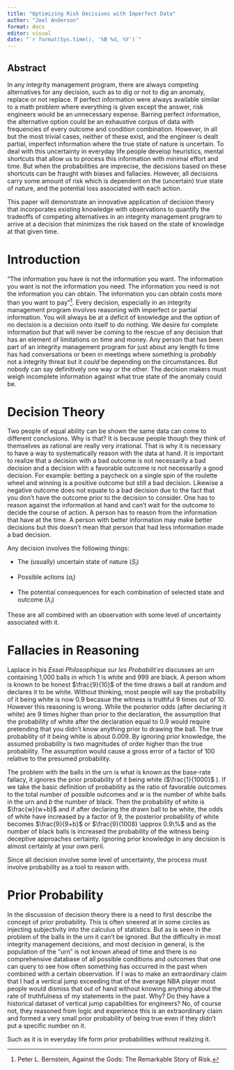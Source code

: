 ```yaml
---
title: "Optimizing Risk Decisions with Imperfect Data"
author: "Joel Anderson"
format: docx
editor: visual
date: "`r format(Sys.time(), '%B %d, %Y')`"
---
```


## Abstract

In any integrity management program, there are always competing alternatives for any decision, such as to dig or not to dig an anomaly, replace or not replace. If perfect information were always available similar to a math problem where everything is given except the answer, risk engineers would be an unnecessary expense. Barring perfect information, the alternative option could be an exhaustive corpus of data with frequencies of every outcome and condition combination. However, in all but the most trivial cases, neither of these exist, and the engineer is dealt partial, imperfect information where the true state of nature is uncertain. To deal with this uncertainty in everyday life people develop heuristics, mental shortcuts that allow us to process this information with minimal effort and time. But when the probabilities are imprecise, the decisions based on these shortcuts can be fraught with biases and fallacies. However, all decisions carry some amount of risk which is dependent on the (uncertain) true state of nature, and the potential loss associated with each action.

This paper will demonstrate an innovative application of decision theory that incorporates existing knowledge with observations to quantify the tradeoffs of competing alternatives in an integrity management program to arrive at a decision that minimizes the risk based on the state of knowledge at that given time.

# Introduction

"The information you have is not the information you want. The information you want is not the information you need. The information you need is not the information you can obtain. The information you can obtain costs more than you want to pay"[^1]. Every decision, especially in an integrity management program involves reasoning with imperfect or partial information. You will always be at a deficit of knowledge and the option of no decision is a decision onto itself to do nothing. We desire for complete information but that will never be coming to the rescue of any decision that has an element of limitations on time and money. Any person that has been part of an integrity management program for just about any length fo time has had conversations or been in meetings where something is *probably* not a integrity threat but it *could* be depending on the circumstances. But nobody can say definitively one way or the other. The decision makers must weigh incomplete information against what true state of the anomaly could be.

[^1]: Peter L. Bernstein, Against the Gods: The Remarkable Story of Risk.

# Decision Theory 
Two people of equal ability can be shown the same data can come to different conclusions. Why is that? It is because people though they think of themselves as rational are really very irrational. That is why it is necessary to have a way to systematically reason with the data at hand. It is important to realize that a decision with a bad outcome is not necessarily a bad decision and a decision with a favorable outcome is not necessarily a good decision. For example: betting a paycheck on a single spin of the roulette wheel and winning is a positive outcome but still a bad decision. Likewise a negative outcome does not equate to a bad decision due to the fact that you don't have the outcome prior to the decision to consider. One has to reason against the information at hand and can't wait for the outcome to decide the course of action. A person has to reason from the information that have at the time. A person with better information may make better decisions but this doesn't mean that person that had less information made a bad decision.

Any decision involves the following things:

-   The (usually) uncertain state of nature ($S_i$)

-   Possible actions ($a_i$)

-   The potential consequences for each combination of selected state and outcome ($\lambda_i$)

These are all combined with an observation with some level of uncertainty associated with it.

# Fallacies in Reasoning

Laplace in his *Essai Philosophique sur les Probabilit´es* discusses an urn containing 1,000 balls in which 1 is white and 999 are black. A person whom is known to be honest $\frac{9}{10}$ of the time draws a ball at random and declares it to be white. Without thinking, most people will say the probability of it being white is now 0.9 becasue the witness is truthful 9 times out of 10. However this reasoning is wrong. While the posterior odds (after declaring it white) are 9 times higher than prior to the declaration, the assumption that the probability of white after the declaration equal to 0.9 would require pretending that you didn't know anything prior to drawing the ball. The true probability of it being white is about 0.009. By ignoring prior knowledge, the assumed probability is two magnitudes of order higher than the true probability. The assumption would cause a gross error of a factor of 100 relative to the presumed probability.

The problem with the balls in the urn is what is known as the base-rate fallacy, it ignores the prior probability of it being white ($\frac{1}{1000}$ ). If we take the basic definition of probability as the ratio of favorable outcomes to the total number of possible outcomes and *w* is the number of white balls in the urn and *b* the number of black. Then the probability of white is $\frac{w}{w+b}$ and if after declaring the drawn ball to be white, the odds of white have increased by a factor of 9, the posterior probability of white becomes $\frac{9}{9+b}$ or $\frac{9}{1008} \approx 0.9\%$ and as the number of black balls is increased the probability of the witness being deceptive approaches certainty. Ignoring prior knowledge in any decision is almost certainly at your own peril.

Since all decision involve some level of uncertainty, the process must involve probability as a tool to reason with.

# Prior Probability

In the discussion of decision theory there is a need to first describe the concept of prior probability. This is often sneered at in some circles as injecting subjectivity into the calculus of statistics. But as is seen in the problem of the balls in the urn it can't be ignored. But the difficulty in most integrity management decisions, and most decision in general, is the population of the "urn" is not known ahead of time and there is no comprehensive database of all possible conditions and outcomes that one can query to see how often something has occurred in the past when combined with a certain observation. If I was to make an extraordinary claim that I had a vertical jump exceeding that of the average NBA player most people would dismiss that out of hand without knowing anything about the rate of truthfulness of my statements in the past. Why? Do they have a historical dataset of vertical jump capabilities for engineers? No, of course not, they reasoned from logic and experience this is an extraordinary claim and formed a very small prior probability of being true even if they didn't put a specific number on it.

Such as it is in everyday life form prior probabilities without realizing it.
